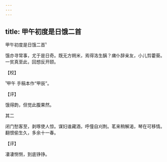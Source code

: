 ```yaml
---
---
---
```

title: 甲午初度是日饿二首
---



甲午初度是日饿二首¹





饿亦寻常事，尤于是日奇。既无方朔米，焉得洛生醨？痡仆辞亲友，小儿剪藿葵。一贫真至此，回想反开颐。

【校】

¹甲午 手稿本作“甲辰”。

【评】

饿得韵，但觉此腹果然。





其二


闭门愁客至，剥啄使人惊。谋妇谁藏酒，呼僮自刈荆。茗来稍解渴，琴在可移情。翻恨偷生久，多余十一春。

【评】

凄凄恻恻，到底铮铮。